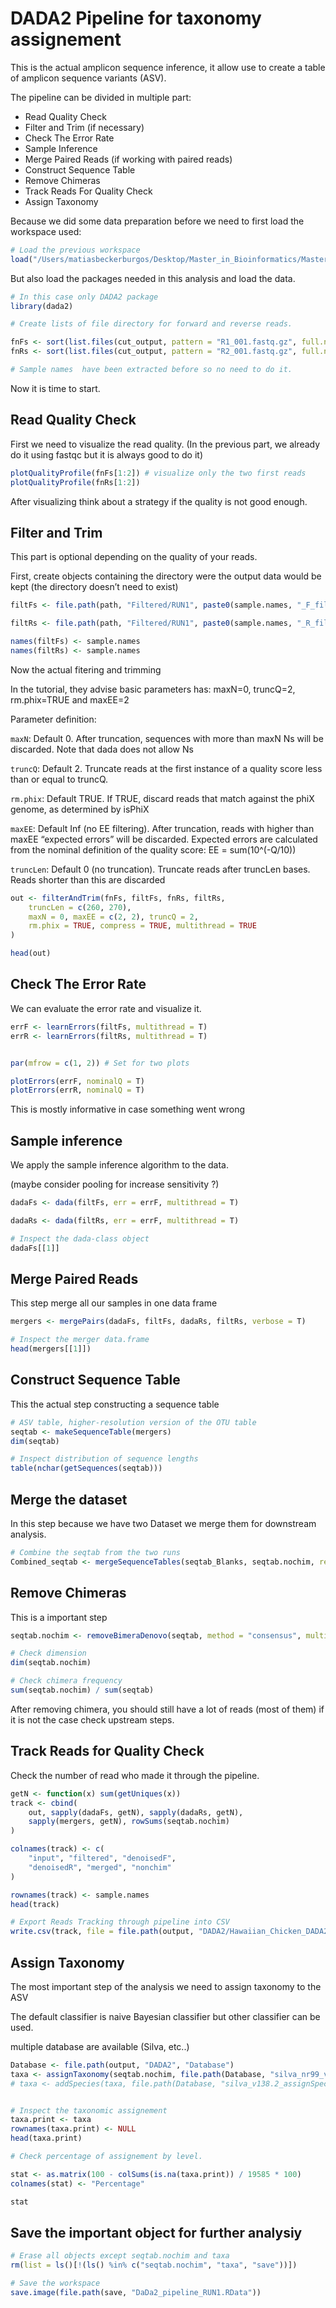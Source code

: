 # DADA2 Pipeline for taxonomy assignement

This is the actual amplicon sequence inference, it allow use to create a table of amplicon sequence variants (ASV).

The pipeline can be divided in multiple part:

- Read Quality Check
- Filter and Trim (if necessary)
- Check The Error Rate
- Sample Inference
- Merge Paired Reads (if working with paired reads)
- Construct Sequence Table
- Remove Chimeras
- Track Reads For Quality Check
- Assign Taxonomy


Because we did some data preparation before we need to first load the workspace used:

```r
# Load the previous workspace
load("/Users/matiasbeckerburgos/Desktop/Master_in_Bioinformatics/Master_Thesis/Hawaiian_feral_Chicken_Microbiome/Backup_workspace/Data_preparation.RData")
```

But also load the packages needed in this analysis and load the data.

```r
# In this case only DADA2 package
library(dada2)

# Create lists of file directory for forward and reverse reads.

fnFs <- sort(list.files(cut_output, pattern = "R1_001.fastq.gz", full.names = TRUE))
fnRs <- sort(list.files(cut_output, pattern = "R2_001.fastq.gz", full.names = TRUE))

# Sample names  have been extracted before so no need to do it.
```

Now it is time to start.

## Read Quality Check

First we need to visualize the read quality. (In the previous part, we already do it using fastqc but it is always good to do it)

```r
plotQualityProfile(fnFs[1:2]) # visualize only the two first reads
plotQualityProfile(fnRs[1:2])
```

After visualizing think about a strategy if the quality is not good enough.

## Filter and Trim 

This part is optional depending on the quality of your reads.

First, create objects containing the directory were the output data would be kept (the directory doesn't need to exist)

```r
filtFs <- file.path(path, "Filtered/RUN1", paste0(sample.names, "_F_filt.fastq.gz"))

filtRs <- file.path(path, "Filtered/RUN1", paste0(sample.names, "_R_filt.fastq.gz"))

names(filtFs) <- sample.names
names(filtRs) <- sample.names
```

Now the actual fitering and trimming

In the tutorial, they advise basic parameters has: maxN=0, truncQ=2, rm.phix=TRUE and maxEE=2

Parameter definition:

`maxN`: Default 0. After truncation, sequences with more than maxN Ns will be discarded. Note that dada does not allow Ns

`truncQ`: Default 2. Truncate reads at the first instance of a quality score less than or equal to truncQ.

`rm.phix`: Default TRUE. If TRUE, discard reads that match against the phiX genome, as determined by isPhiX

`maxEE`: Default Inf (no EE filtering). After truncation, reads with higher than maxEE "expected errors" will be discarded. Expected errors are calculated from the nominal definition of the quality score: EE = sum(10^(-Q/10))

`truncLen`: Default 0 (no truncation). Truncate reads after truncLen bases. Reads shorter than this are discarded

```r
out <- filterAndTrim(fnFs, filtFs, fnRs, filtRs,
    truncLen = c(260, 270),
    maxN = 0, maxEE = c(2, 2), truncQ = 2,
    rm.phix = TRUE, compress = TRUE, multithread = TRUE
)

head(out)
```

## Check The Error Rate

We can evaluate the error rate and visualize it.

```r
errF <- learnErrors(filtFs, multithread = T)
errR <- learnErrors(filtRs, multithread = T)


par(mfrow = c(1, 2)) # Set for two plots

plotErrors(errF, nominalQ = T)
plotErrors(errR, nominalQ = T)
```

This is mostly informative in case something went wrong

## Sample inference

We apply the sample inference algorithm to the data. 

(maybe consider pooling for increase sensitivity ?)

```r
dadaFs <- dada(filtFs, err = errF, multithread = T)

dadaRs <- dada(filtRs, err = errF, multithread = T)

# Inspect the dada-class object
dadaFs[[1]]
```

## Merge Paired Reads

This step merge all our samples in one data frame

```r
mergers <- mergePairs(dadaFs, filtFs, dadaRs, filtRs, verbose = T)

# Inspect the merger data.frame
head(mergers[[1]])
```

## Construct Sequence Table

This the actual step constructing a sequence table

```r
# ASV table, higher-resolution version of the OTU table
seqtab <- makeSequenceTable(mergers)
dim(seqtab)

# Inspect distribution of sequence lengths
table(nchar(getSequences(seqtab)))
```

## Merge the dataset

In this step because we have two Dataset we merge them for downstream analysis.

```r
# Combine the seqtab from the two runs
Combined_seqtab <- mergeSequenceTables(seqtab_Blanks, seqtab.nochim, repeats = "sum")
```

## Remove Chimeras

This is a important step

```r
seqtab.nochim <- removeBimeraDenovo(seqtab, method = "consensus", multithread = T, verbose = T)

# Check dimension
dim(seqtab.nochim)

# Check chimera frequency
sum(seqtab.nochim) / sum(seqtab)
```

After removing chimera, you should still have a lot of reads (most of them) if it is not the case check upstream steps.

## Track Reads for Quality Check

Check the number of read who made it through the pipeline.

```r
getN <- function(x) sum(getUniques(x))
track <- cbind(
    out, sapply(dadaFs, getN), sapply(dadaRs, getN),
    sapply(mergers, getN), rowSums(seqtab.nochim)
)

colnames(track) <- c(
    "input", "filtered", "denoisedF",
    "denoisedR", "merged", "nonchim"
)

rownames(track) <- sample.names
head(track)

# Export Reads Tracking through pipeline into CSV
write.csv(track, file = file.path(output, "DADA2/Hawaiian_Chicken_DADA2_track_reads.csv"))
```

## Assign Taxonomy

The most important step of the analysis we need to assign taxonomy to the ASV

The default classifier is naive Bayesian classifier but other classifier can be used.

multiple database are available (Silva, etc..)

```r
Database <- file.path(output, "DADA2", "Database")
taxa <- assignTaxonomy(seqtab.nochim, file.path(Database, "silva_nr99_v138.2_toSpecies_trainset.fa.gz"), multithread = T)
# taxa <- addSpecies(taxa, file.path(Database, "silva_v138.2_assignSpecies.fa.gz"))


# Inspect the taxonomic assignement
taxa.print <- taxa
rownames(taxa.print) <- NULL
head(taxa.print)

# Check percentage of assignement by level.

stat <- as.matrix(100 - colSums(is.na(taxa.print)) / 19585 * 100)
colnames(stat) <- "Percentage"

stat
```

## Save the important object for further analysiy

```r
# Erase all objects except seqtab.nochim and taxa
rm(list = ls()[!(ls() %in% c("seqtab.nochim", "taxa", "save"))])

# Save the workspace
save.image(file.path(save, "DaDa2_pipeline_RUN1.RData"))
```